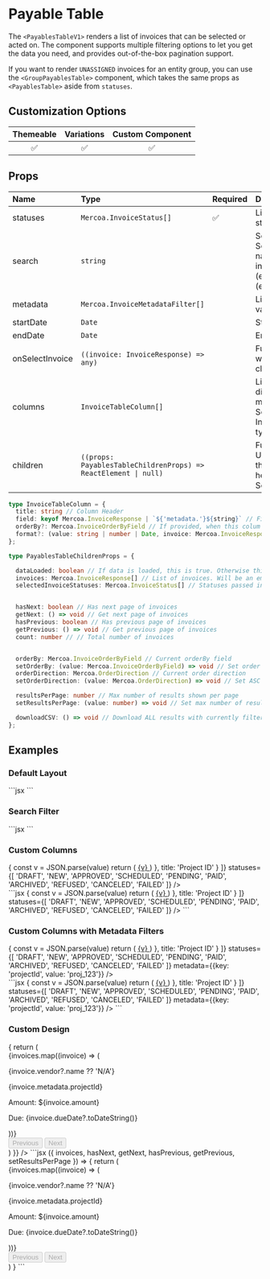 
# Payable Table

The `<PayablesTableV1>` renders a list of invoices that can be selected or acted on. The component supports multiple filtering options to let you get the data you need, and provides out-of-the-box pagination support.

If you want to render `UNASSIGNED` invoices for an entity group, you can use the `<GroupPayablesTable>` component, which takes the same props as `<PayablesTable>` aside from `statuses`.

## Customization Options

| Themeable | Variations | Custom Component |
| :-------: | :--------: | :--------------: |
|    ✅     |     ✅     |        ✅        |

## Props

| Name            | Type                                                           | Required | Description                                                                                                      |
| :---------------| :--------------------------------------------------------------| :--------| :----------------------------------------------------------------------------------------------------------------|
| statuses        | `Mercoa.InvoiceStatus[]`                                       | ✅       | List of invoice statuses to filter on                                                                            |
| search          | `string`                                                       |          | Search filter. Searches for C3 name (full-text), invoice number (exact), or amount (exact)                        |
| metadata        | `Mercoa.InvoiceMetadataFilter[]`                               |          | List of metadata values to filter on                                                                             |
| startDate       | `Date`                                                         |          | Start date filter                                                                                                |
| endDate         | `Date`                                                         |          | End date filter                                                                                                  |
| onSelectInvoice | `((invoice: InvoiceResponse) => any)`                          |          | Function to call when an invoice is clicked                                                                      |
| columns         | `InvoiceTableColumn[]`                                         |          | List of columns to display, including metadata columns. See InvoiceTableColumn type for details                  |
| children        | `((props: PayablesTableChildrenProps) => ReactElement \| null)`|          | Fully customize the UI with the help of these hooks and helper functions. See [example](#custom-design).         |



```typescript
type InvoiceTableColumn = {
  title: string // Column Header
  field: keyof Mercoa.InvoiceResponse | `${'metadata.'}${string}` // Field to display
  orderBy?: Mercoa.InvoiceOrderByField // If provided, when this colum is clicked the table will reorder based on this field type
  format?: (value: string | number | Date, invoice: Mercoa.InvoiceResponse) => string | ReactElement | null // If provided, will return this value in the table
};

type PayablesTableChildrenProps = {

  dataLoaded: boolean // If data is loaded, this is true. Otherwise this is false.
  invoices: Mercoa.InvoiceResponse[] // List of invoices. Will be an empty list if dataLoaded is false.
  selectedInvoiceStatuses: Mercoa.InvoiceStatus[] // Statuses passed into parent for filtering


  hasNext: boolean // Has next page of invoices
  getNext: () => void // Get next page of invoices
  hasPrevious: boolean // Has previous page of invoices
  getPrevious: () => void // Get previous page of invoices
  count: number // // Total number of invoices


  orderBy: Mercoa.InvoiceOrderByField // Current orderBy field
  setOrderBy: (value: Mercoa.InvoiceOrderByField) => void // Set order by AMOUNT, DUE_DATE, CREATED_AT, UPDATED_AT, INVOICE_NUMBER, VENDOR_NAME, PAYER_NAME
  orderDirection: Mercoa.OrderDirection // Current order direction
  setOrderDirection: (value: Mercoa.OrderDirection) => void // Set ASC or DESC

  resultsPerPage: number // Max number of results shown per page
  setResultsPerPage: (value: number) => void // Set max number of results shown per page (1-100)

  downloadCSV: () => void // Download ALL results with currently filters as a CSV
};
```

## Examples

### Default Layout

<ComponentContainer>
<div>
  <PayablesTableV1 statuses={[
    'DRAFT',
    'NEW',
    'APPROVED',
    'SCHEDULED',
    'PENDING',
    'PAID',
    'ARCHIVED',
    'REFUSED',
    'CANCELED',
    'FAILED'
  ]} />
</div>
  ```jsx
<PayablesTableV1 statuses={[
    'DRAFT',
    'NEW',
    'APPROVED',
    'SCHEDULED',
    'PENDING',
    'PAID',
    'ARCHIVED',
    'REFUSED',
    'CANCELED',
    'FAILED'
  ]} />
  ```
</ComponentContainer>

### Search Filter

<ComponentContainer>
<div>
  <PayablesTableV1 statuses={[
    'DRAFT',
    'NEW',
    'APPROVED',
    'SCHEDULED',
    'PENDING',
    'PAID',
    'ARCHIVED',
    'REFUSED',
    'CANCELED',
    'FAILED'
  ]}
  search='Ac'
/>
</div>
  ```jsx
<PayablesTableV1 statuses={[
    'DRAFT',
    'NEW',
    'APPROVED',
    'SCHEDULED',
    'PENDING',
    'PAID',
    'ARCHIVED',
    'REFUSED',
    'CANCELED',
    'FAILED'
  ]}
  search='Ac'
/>
  ```
</ComponentContainer>

### Custom Columns

<ComponentContainer>
<div>
  <PayablesTableV1  
  columns={[
    {
      field: 'vendor',
      orderBy: 'VENDOR_NAME',
      title: 'Merchant'
    },
    {
      field: 'amount',
      orderBy: 'AMOUNT',
      title: 'Amount'
    },
    {
      field: 'metadata.projectId',
      format: (value) => {
          const v = JSON.parse(value)
          return (
            <a href={`https://acme.com/projects/${v}`} className="hover:mercoa-underline">
              {v}
            </a>
          )
      },
      title: 'Project ID'
    }
  ]}
  statuses={[
    'DRAFT',
    'NEW',
    'APPROVED',
    'SCHEDULED',
    'PENDING',
    'PAID',
    'ARCHIVED',
    'REFUSED',
    'CANCELED',
    'FAILED'
  ]}
   />
</div>
  ```jsx
<PayablesTableV1 
  columns={[
    {
      field: 'vendor',
      orderBy: 'VENDOR_NAME',
      title: 'Merchant'
    },
    {
      field: 'amount',
      orderBy: 'AMOUNT',
      title: 'Amount'
    },
    {
      field: 'metadata.projectId',
      format: (value) => {
          const v = JSON.parse(value)
          return (
            <a href={`https://acme.com/projects/${v}`} className="hover:mercoa-underline">
              {v}
            </a>
          )
      },
      title: 'Project ID'
    }
  ]}
  statuses={[
    'DRAFT',
    'NEW',
    'APPROVED',
    'SCHEDULED',
    'PENDING',
    'PAID',
    'ARCHIVED',
    'REFUSED',
    'CANCELED',
    'FAILED'
  ]}
/>
  ```
</ComponentContainer>


### Custom Columns with Metadata Filters

<ComponentContainer>
<div>
  <PayablesTableV1  
  columns={[
    {
      field: 'vendor',
      orderBy: 'VENDOR_NAME',
      title: 'Merchant'
    },
    {
      field: 'amount',
      orderBy: 'AMOUNT',
      title: 'Amount'
    },
    {
      field: 'metadata.projectId',
      format: (value) => {
          const v = JSON.parse(value)
          return (
            <a href={`https://acme.com/projects/${v}`} className="hover:mercoa-underline">
              {v}
            </a>
          )
      },
      title: 'Project ID'
    }
  ]}
  statuses={[
    'DRAFT',
    'NEW',
    'APPROVED',
    'SCHEDULED',
    'PENDING',
    'PAID',
    'ARCHIVED',
    'REFUSED',
    'CANCELED',
    'FAILED'
  ]}
  metadata={{key: 'projectId', value: 'proj_123'}}
   />
</div>
  ```jsx
<PayablesTableV1 
  columns={[
    {
      field: 'vendor',
      orderBy: 'VENDOR_NAME',
      title: 'Merchant'
    },
    {
      field: 'amount',
      orderBy: 'AMOUNT',
      title: 'Amount'
    },
    {
      field: 'metadata.projectId',
      format: (value) => {
          const v = JSON.parse(value)
          return (
            <a href={`https://acme.com/projects/${v}`} className="hover:mercoa-underline">
              {v}
            </a>
          )
      },
      title: 'Project ID'
    }
  ]}
  statuses={[
    'DRAFT',
    'NEW',
    'APPROVED',
    'SCHEDULED',
    'PENDING',
    'PAID',
    'ARCHIVED',
    'REFUSED',
    'CANCELED',
    'FAILED'
  ]}
  metadata={{key: 'projectId', value: 'proj_123'}}
/>
  ```
</ComponentContainer>

### Custom Design


<ComponentContainer>
<PayablesTableV1 statuses={[
    'DRAFT',
    'NEW',
    'APPROVED',
    'SCHEDULED',
    'PENDING',
    'PAID',
    'ARCHIVED',
    'REFUSED',
    'CANCELED',
    'FAILED'
  ]}
    children={({ invoices, hasNext, getNext, hasPrevious, getPrevious, setResultsPerPage }) => {
    return (
      <div style={{ maxWidth: '800px', margin: 'auto' }}>
        <div style={{ display: 'flex', justifyContent: 'space-between', marginTop: '5px' }}>
        <div style={{ display: 'grid', gridTemplateColumns: 'repeat(4, minmax(0, 1fr))', gap: '5px' }}>
          {invoices.map((invoice) => (
            <div key={invoice.id} style={{ padding: '5px', border: '1px solid #eee' }}>
              <p style={{ fontWeight: 'bold' }}>{invoice.vendor?.name ?? 'N/A'}</p>
              <p style={{ textDecoration: 'underline' }}>{invoice.metadata.projectId}</p>
              <p>Amount: ${invoice.amount}</p>
              <p>Due: {invoice.dueDate?.toDateString()}</p>
            </div>
          ))}
        </div>
        <div style={{ display: 'flex', justifyContent: 'space-between', marginTop: '5px' }}> 
          <button
            style={{ padding: '5px', border: '1px solid #eee', color: hasPrevious ? '#000' : '#ccc' }}
            disabled={!hasPrevious}
            onClick={getPrevious}
          >
            Previous
          </button>
          <button
            style={{ padding: '5px', border: '1px solid #eee', color: hasNext ? '#000' : '#ccc' }}
            disabled={!hasNext}
            onClick={getNext}
          >
            Next
          </button>
        </div>
      </div>
    )
  }}
  />
  ```jsx
<PayablesTableV1 statuses={[
    'DRAFT',
    'NEW',
    'APPROVED',
    'SCHEDULED',
    'PENDING',
    'PAID',
    'ARCHIVED',
    'REFUSED',
    'CANCELED',
    'FAILED'
  ]}
  >
({ invoices, hasNext, getNext, hasPrevious, getPrevious, setResultsPerPage }) => {
    return (
      <div style={{ maxWidth: '800px', margin: 'auto' }}>
        <div style={{ display: 'grid', gridTemplateColumns: 'repeat(4, minmax(0, 1fr))', gap: '5px' }}>
          {invoices.map((invoice) => (
            <div key={invoice.id} style={{ padding: '5px', border: '1px solid #eee' }}>
              <p style={{ fontWeight: 'bold' }}>{invoice.vendor?.name ?? 'N/A'}</p>
              <p style={{ textDecoration: 'underline' }}>{invoice.metadata.projectId}</p>
              <p>Amount: ${invoice.amount}</p>
              <p>Due: {invoice.dueDate?.toDateString()}</p>
            </div>
          ))}
        </div>
        <div style={{ display: 'flex', justifyContent: 'space-between', marginTop: '5px' }}>
          <button
            style={{ padding: '5px', border: '1px solid #eee', color: hasPrevious ? '#000' : '#ccc' }}
            disabled={!hasPrevious}
            onClick={getPrevious}
          >
            Previous
          </button>
          <button
            style={{ padding: '5px', border: '1px solid #eee', color: hasNext ? '#000' : '#ccc' }}
            disabled={!hasNext}
            onClick={getNext}
          >
            Next
          </button>
        </div>
      </div>
    )
  }
  </PayablesTable>
  ```
  </ComponentContainer>
